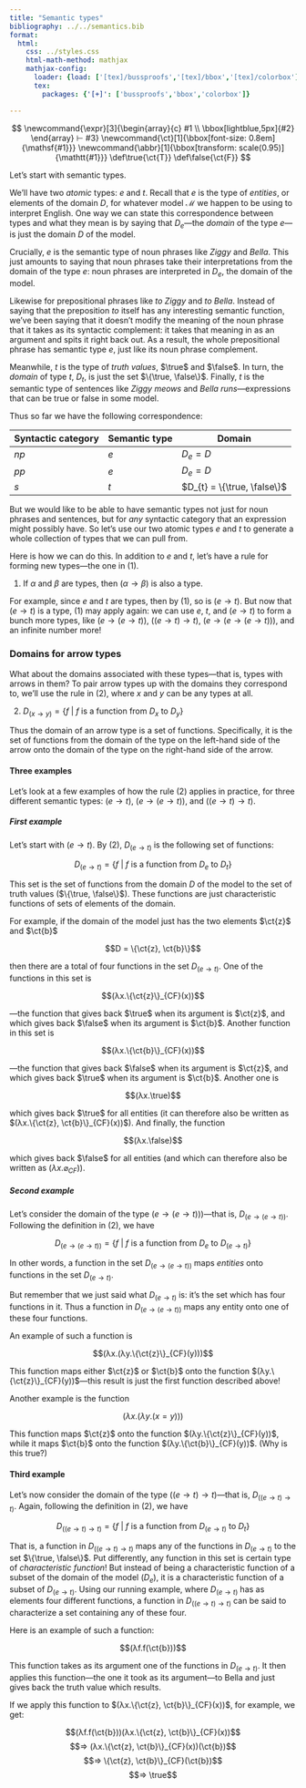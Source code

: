 ```yaml
---
title: "Semantic types"
bibliography: ../../semantics.bib
format:
  html:
    css: ../styles.css
    html-math-method: mathjax
    mathjax-config:
      loader: {load: ['[tex]/bussproofs','[tex]/bbox','[tex]/colorbox']}
      tex:
        packages: {'[+]': ['bussproofs','bbox','colorbox']}

---
```


::: {.hidden}
$$
\newcommand{\expr}[3]{\begin{array}{c}
#1 \\
\bbox[lightblue,5px]{#2}
\end{array} ⊢ #3}
\newcommand{\ct}[1]{\bbox[font-size: 0.8em]{\mathsf{#1}}}
\newcommand{\abbr}[1]{\bbox[transform: scale(0.95)]{\mathtt{#1}}}
\def\true{\ct{T}}
\def\false{\ct{F}}
$$
:::

Let's start with semantic types.

We'll have two *atomic* types:
$e$ and $t$.
Recall that $e$ is the type of *entities*, or elements of the domain $D$, for whatever model $\mathcal{M}$ we happen to be using to interpret English.
One way we can state this correspondence between types and what they mean is by saying that $D_{e}$---the *domain* of the type $e$---is just the domain $D$ of the model.

Crucially, $e$ is the semantic type of noun phrases like *Ziggy* and *Bella*.
This just amounts to saying that noun phrases take their interpretations from the domain of the type $e$:
noun phrases are interpreted in $D_{e}$, the domain of the model.

Likewise for prepositional phrases like *to Ziggy* and *to Bella*.
Instead of saying that the preposition *to* itself has any interesting semantic function, we've been saying that it doesn't modify the meaning of the noun phrase that it takes as its syntactic complement:
it takes that meaning in as an argument and spits it right back out.
As a result, the whole prepositional phrase has semantic type $e$, just like its noun phrase complement.

Meanwhile, $t$ is the type of *truth values*, $\true$ and $\false$.
In turn, the *domain* of type $t$, $D_{t}$, is just the set $\{\true, \false\}$.
Finally, $t$ is the semantic type of sentences like *Ziggy meows* and *Bella runs*---expressions that can be true or false in some model.

Thus so far we have the following correspondence:

| Syntactic category | Semantic type | Domain                      |
|--------------------|---------------|-----------------------------|
| $np$               | $e$           | $D_{e} = D$                 |
| $pp$               | $e$           | $D_{e} = D$                 |
| $s$                | $t$           | $D_{t} = \{\true, \false\}$ |

But we would like to be able to have semantic types not just for noun phrases and sentences, but for *any* syntactic category that an expression might possibly have.
So let's use our two atomic types $e$ and $t$ to generate a whole collection of types that we can pull from.

Here is how we can do this.
In addition to $e$ and $t$, let's have a rule for forming new types---the one in (@ex-arrow-rule).

(@ex-arrow-rule) If $α$ and $β$ are types, then $(α → β)$ is also a type.

For example, since $e$ and $t$ are types, then by (@ex-arrow-rule), so is $(e → t)$.
But now that $(e → t)$ is a type, (@ex-arrow-rule) may apply again:
we can use $e$, $t$, and $(e → t)$ to form a bunch more types, like $(e → (e → t))$, $((e → t) → t)$, $(e → (e → (e → t)))$, and an infinite number more!

### Domains for arrow types

What about the domains associated with these types---that is, types with arrows in them?
To pair arrow types up with the domains they correspond to, we'll use the rule in (@ex-function-domains), where $x$ and $y$ can be any types at all.

(@ex-function-domains) $D_{(x → y)} = \{f\ |\ \text{$f$ is a function from $D_{x}$ to $D_{y}$}\}$

Thus the domain of an arrow type is a set of functions.
Specifically, it is the set of functions from the domain of the type on the left-hand side of the arrow onto the domain of the type on the right-hand side of the arrow.

#### Three examples 

Let's look at a few examples of how the rule (@ex-function-domains) applies in practice, for three different semantic types:
$(e → t)$, $(e → (e → t))$, and $((e → t) → t)$.

##### First example

Let's start with $(e → t)$.
By (@ex-function-domains), $D_{(e → t)}$ is the following set of functions:

$$D_{(e → t)} = \{f\ |\ \text{$f$ is a function from $D_{e}$ to $D_{t}$}\}$$

This set is the set of functions from the domain $D$ of the model to the set of truth values ($\{\true, \false\}$).
These functions are just characteristic functions of sets of elements of the domain.

For example, if the domain of the model just has the two elements $\ct{z}$ and $\ct{b}$

$$D = \{\ct{z}, \ct{b}\}$$

then there are a total of four functions in the set $D_{(e → t)}$.
One of the functions in this set is

$$(λx.\{\ct{z}\}_{CF}(x))$$

---the function that gives back $\true$ when its argument is $\ct{z}$, and which gives back $\false$ when its argument is $\ct{b}$.
Another function in this set is

$$(λx.\{\ct{b}\}_{CF}(x))$$

---the function that gives back $\false$ when its argument is $\ct{z}$, and which gives back $\true$ when its argument is $\ct{b}$.
Another one is 

$$(λx.\true)$$

which gives back $\true$ for all entities (it can therefore also be written as $(λx.\{\ct{z}, \ct{b}\}_{CF}(x))$).
And finally, the function 

$$(λx.\false)$$

which gives back $\false$ for all entities (and which can therefore also be written as $(λx.\varnothing_{CF})$).

##### Second example

Let's consider the domain of the type $(e → (e → t)))$---that is, $D_{(e → (e → t))}$.
Following the definition in (@ex-function-domains), we have

$$D_{(e → (e → t))} = \{f\ |\ \text{$f$ is a function from $D_{e}$ to $D_{(e → t)}$}\}$$

In other words, a function in the set $D_{(e → (e → t))}$ maps *entities* onto functions in the set $D_{(e → t)}$.

But remember that we just said what $D_{(e → t)}$ is:
it's the set which has four functions in it.
Thus a function in $D_{(e → (e → t))}$ maps any entity onto one of these four functions.

An example of such a function is 

$$(λx.(λy.\{\ct{z}\}_{CF}(y)))$$

This function maps either $\ct{z}$ or $\ct{b}$ onto the function $(λy.\{\ct{z}\}_{CF}(y))$---this result is just the first function described above!

Another example is the function

$$(λx.(λy.(x = y)))$$

This function maps $\ct{z}$ onto the function $(λy.\{\ct{z}\}_{CF}(y))$, while it maps $\ct{b}$ onto the function $(λy.\{\ct{b}\}_{CF}(y))$.
(Why is this true?)

#### Third example

Let's now consider the domain of the type $((e → t) → t)$---that is, $D_{((e → t) → t)}$.
Again, following the definition in (@ex-function-domains), we have

$$D_{((e → t) → t)} = \{f\ |\ \text{$f$ is a function from $D_{(e → t)}$ to $D_{t}$}\}$$

That is, a function in $D_{((e → t) → t)}$ maps any of the functions in $D_{(e → t)}$ to the set $\{\true, \false\}$.
Put differently, any function in this set is certain type of *characteristic function*!
But instead of being a characteristic function of a subset of the domain of the model ($D_{e}$), it is a characteristic function of a subset of $D_{(e → t)}$.
Using our running example, where $D_{(e → t)}$ has as elements four different functions, a function in $D_{((e → t) → t)}$ can be said to characterize a set containing any of these four.

Here is an example of such a function:

$$(λf.f(\ct{b}))$$

This function takes as its argument one of the functions in $D_{(e → t)}$.
It then applies this function---the one it took as its argument---to Bella and just gives back the truth value which results.

If we apply this function to $(λx.\{\ct{z}, \ct{b}\}_{CF}(x))$, for example, we get:

$$(λf.f(\ct{b}))(λx.\{\ct{z}, \ct{b}\}_{CF}(x))$$
$$⇒ (λx.\{\ct{z}, \ct{b}\}_{CF}(x))(\ct{b})$$
$$⇒ \{\ct{z}, \ct{b}\}_{CF}(\ct{b})$$
$$⇒ \true$$
